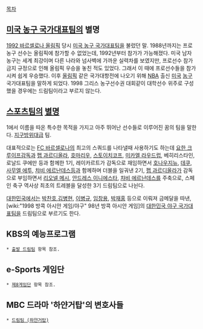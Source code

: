 [[목차]]

== [[미국 농구 국가대표팀]]의 별명 ==
[[1992 바르셀로나 올림픽]] 당시 [[미국 농구 국가대표팀]]을 불렀던 말. 1988년까지는 프로농구 선수는 올림픽에 참가할 수 없었는데, 1992년부터 참가가 가능해졌다. 미국 남자 농구는 세계 최강이며 다른 나라와 넘사벽에 가까운 실력차를 보였지만, 프로선수 참가 금지 규정으로 인해 올림픽 우승을 놓친 적도 있었다. 그래서 이 때에 프로선수들을 참가시켜 쉽게 우승했다. 이후 [[올림픽]] 같은 국가대항전에 나오기 위해 [[NBA]] 출신 [[미국]] [[농구]] 국가대표팀을 말하게 되었다. 1998 그리스 농구선수권 대회같이 대학선수 위주로 구성했을 경우에는 드림팀이라고 부르지 않는다.


== [[스포츠]]팀의 [[별명]] ==
1에서 이름을 따온 특수한 목적을 가지고 아주 뛰어난 선수들로 이루어진 꿈의 팀을 말한다. [[지구방위대]]급 팀.

대표적으로는 [[FC 바르셀로나]]의 최고의 스쿼드를 나타낼때 사용하기도 하는데 [[요한 크루이프]]감독과 [[펩 과르디올라]], [[호마리우]], [[스토이치코프]], [[미카엘 라우드럽]], 베히리스타인, 로날드 쿠에만 등과 함께한 1기, 레이카르트가 감독으로 재임하면서 [[호나우지뉴]], [[데쿠]], [[사무엘 에투]], [[챠비 에르난데스]]등과 함께하며 더블을 일궈낸 2기, [[펩 과르디올라]]가 감독으로 부임하면서 [[리오넬 메시]], [[안드레스 이니에스타]], [[챠비 에르난데스]]를 주축으로, 스페인 축구 역사상 최초의 트레블을 달성한 3기 드림팀으로 나뉜다.

[[대한민국]]에서는 [[박찬호]],[[김병현]], [[이병규]], [[임창용]], [[박재홍]] 등으로 이뤄져 금메달을 따낸, [wiki:"1998 방콕 아시안 게임/야구" 98년 방콕 아시안 게임]의 [[대한민국 야구 국가대표팀]]을 드림팀으로 부르기도 한다.

== KBS의 예능프로그램 ==
 * [[출발 드림팀]] 항목 참조.

== e-Sports 게임단 ==
 * [[제8게임단]] 항목 참조.

== MBC 드라마 '하얀거탑'의 변호사들 ==
 * [[드림팀 (하얀거탑)]]
